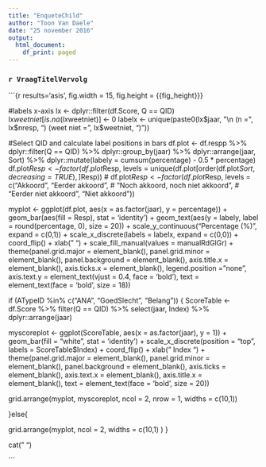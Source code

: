 ```yaml
---
title: "EnqueteChild"
author: "Toon Van Daele"
date: "25 november 2016"
output:
  html_document:
    df_print: paged
---
```


### `r VraagTitelVervolg`

```{r results='asis', fig.width = 15, fig.height = {{fig_height}}}

#labels x-axis
lx <- dplyr::filter(df.Score, Q == QID)
lx$weetniet[is.na(lx$weetniet)] <- 0
labelx <- unique(paste0(lx$jaar, "\n (n =", lx$nresp, ") \n (weet niet = ", lx$weetniet, ")"))

#Select QID and calculate label positions in bars
df.plot <- df.respp %>%
  dplyr::filter(Q == QID) %>%
  dplyr::group_by(jaar) %>%
  dplyr::arrange(jaar, Sort) %>%
  dplyr::mutate(labely = cumsum(percentage) - 0.5 * percentage)
df.plot$Resp <- factor(df.plot$Resp, levels = unique(df.plot[order(df.plot$Sort, decreasing = TRUE),]$Resp))
# df.plot$Resp <- factor(df.plot$Resp, levels = c("Akkoord", "Eerder akkoord",
#                                                 "Noch akkoord, noch niet akkoord",
#                                                 "Eerder niet akkoord", "Niet akkoord"))

myplot <- ggplot(df.plot, aes(x = as.factor(jaar), y = percentage)) +
  geom_bar(aes(fill = Resp), stat = 'identity') +
  geom_text(aes(y = labely, label = round(percentage, 0), size = 20)) +
  scale_y_continuous("Percentage (%)", expand = c(0,1)) +
  scale_x_discrete(labels = labelx, expand = c(0,0)) +
  coord_flip() +
  xlab(" ") +
  scale_fill_manual(values = manualRdGlGr) +
  theme(panel.grid.major = element_blank(), panel.grid.minor = element_blank(),
        panel.background = element_blank(), axis.title.x = element_blank(),
        axis.ticks.x = element_blank(),
        legend.position = "none",
        axis.text.y = element_text(vjust = 0.4, face = 'bold'),
        text = element_text(face = 'bold', size = 18))

if (ATypeID %in% c("ANA", "GoedSlecht", "Belang")) {
  ScoreTable <- df.Score %>%
                  filter(Q == QID) %>%
                  select(jaar, Index) %>%
                  dplyr::arrange(jaar)

  myscoreplot <- ggplot(ScoreTable, aes(x = as.factor(jaar), y = 1)) +
    geom_bar(fill = "white", stat = 'identity') +
    scale_x_discrete(position = "top", labels = ScoreTable$Index) +
    coord_flip() + xlab(" Index ") +
    theme(panel.grid.major = element_blank(), panel.grid.minor = element_blank(),
          panel.background = element_blank(),
          axis.ticks = element_blank(),
          axis.text.x = element_blank(),
          axis.title.x = element_blank(),
          text = element_text(face = 'bold', size = 20))

   grid.arrange(myplot, myscoreplot, ncol = 2, nrow = 1, widths = c(10,1))

 }else{

  grid.arrange(myplot, ncol = 2, widths = c(10,1) )
}

cat("  \n")

```


  

